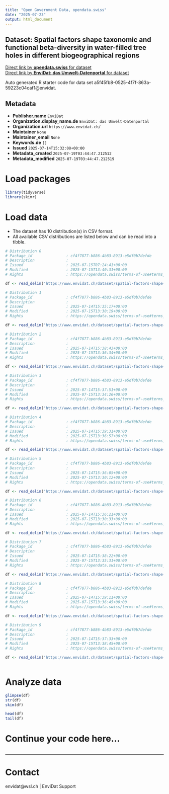 ```yaml
---
title: "Open Government Data, opendata.swiss"
date: "2025-07-23"
output: html_document
---
```


## Dataset: Spatial factors shape taxonomic and functional beta-diversity in water-filled tree holes in different biogeographical regions



[Direct link by **opendata.swiss** for dataset](https://opendata.swiss/de/dataset/spatial-factors-shape-taxonomic-and-functional-beta-diversity-in-water-filled-tree-holes-in-dif)<br>
[Direct link by **EnviDat: das Umwelt-Datenportal** for dataset](https://www.envidat.ch/#/metadata/spatial-factors-shape-taxonomic-and-functional-beta-diversity-in-water-filled-tr)

Auto generated R starter code for data set a5f45fb8-0525-4f7f-863a-59223c04caf1@envidat.

## Metadata

- **Publisher.name** `EnviDat`
- **Organization.display_name.de** `EnviDat: das Umwelt-Datenportal`
- **Organization.url** `https://www.envidat.ch/`
- **Maintainer** `None`
- **Maintainer_email** `None`
- **Keywords.de** `[]`
- **Issued** `2025-07-14T15:32:08+00:00`
- **Metadata_created** `2025-07-19T03:44:47.212512`
- **Metadata_modified** `2025-07-19T03:44:47.212519`


# Load packages

```r

library(tidyverse)
library(skimr)

```

# Load data

-   The dataset has 10 distribution(s) in CSV format.
-   All available CSV distributions are listed below and can be read into a tibble.

```r

# Distribution 0
# Package_id               : cf4f7877-b886-4b83-8913-e5df0b7defde
# Description              : 
# Issued                   : 2025-07-15T07:24:41+00:00
# Modified                 : 2025-07-15T13:40:31+00:00
# Rights                   : https://opendata.swiss/terms-of-use#terms_by

df <- read_delim('https://www.envidat.ch/dataset/spatial-factors-shape-taxonomic-and-functional-beta-diversity-in-water-filled-tr/resource/bdb73330-1779-4b29-94c7-f70e5de17e38')

# Distribution 1
# Package_id               : cf4f7877-b886-4b83-8913-e5df0b7defde
# Description              : 
# Issued                   : 2025-07-14T15:35:17+00:00
# Modified                 : 2025-07-15T13:30:19+00:00
# Rights                   : https://opendata.swiss/terms-of-use#terms_by

df <- read_delim('https://www.envidat.ch/dataset/spatial-factors-shape-taxonomic-and-functional-beta-diversity-in-water-filled-tr/resource/755e9996-1145-4f21-aa85-4c0eba9ef6eb')

# Distribution 2
# Package_id               : cf4f7877-b886-4b83-8913-e5df0b7defde
# Description              : 
# Issued                   : 2025-07-14T15:38:43+00:00
# Modified                 : 2025-07-15T13:36:34+00:00
# Rights                   : https://opendata.swiss/terms-of-use#terms_by

df <- read_delim('https://www.envidat.ch/dataset/spatial-factors-shape-taxonomic-and-functional-beta-diversity-in-water-filled-tr/resource/57b67217-a12b-485a-bf86-12616f91b3f6')

# Distribution 3
# Package_id               : cf4f7877-b886-4b83-8913-e5df0b7defde
# Description              : 
# Issued                   : 2025-07-14T15:37:51+00:00
# Modified                 : 2025-07-15T13:34:26+00:00
# Rights                   : https://opendata.swiss/terms-of-use#terms_by

df <- read_delim('https://www.envidat.ch/dataset/spatial-factors-shape-taxonomic-and-functional-beta-diversity-in-water-filled-tr/resource/a79ccb9f-6971-4e68-b362-b46f4035015d')

# Distribution 4
# Package_id               : cf4f7877-b886-4b83-8913-e5df0b7defde
# Description              : 
# Issued                   : 2025-07-14T15:39:31+00:00
# Modified                 : 2025-07-15T13:36:57+00:00
# Rights                   : https://opendata.swiss/terms-of-use#terms_by

df <- read_delim('https://www.envidat.ch/dataset/spatial-factors-shape-taxonomic-and-functional-beta-diversity-in-water-filled-tr/resource/d2244138-f91f-4b88-ab90-eb7280843ec2')

# Distribution 5
# Package_id               : cf4f7877-b886-4b83-8913-e5df0b7defde
# Description              : 
# Issued                   : 2025-07-14T15:36:05+00:00
# Modified                 : 2025-07-15T13:30:12+00:00
# Rights                   : https://opendata.swiss/terms-of-use#terms_by

df <- read_delim('https://www.envidat.ch/dataset/spatial-factors-shape-taxonomic-and-functional-beta-diversity-in-water-filled-tr/resource/2d463c45-05fd-4387-bfe5-a73c45443d37')

# Distribution 6
# Package_id               : cf4f7877-b886-4b83-8913-e5df0b7defde
# Description              : 
# Issued                   : 2025-07-14T15:36:21+00:00
# Modified                 : 2025-07-15T13:30:33+00:00
# Rights                   : https://opendata.swiss/terms-of-use#terms_by

df <- read_delim('https://www.envidat.ch/dataset/spatial-factors-shape-taxonomic-and-functional-beta-diversity-in-water-filled-tr/resource/efa02f16-fe36-4c37-b173-2e33cba86dce')

# Distribution 7
# Package_id               : cf4f7877-b886-4b83-8913-e5df0b7defde
# Description              : 
# Issued                   : 2025-07-14T15:38:22+00:00
# Modified                 : 2025-07-15T13:35:31+00:00
# Rights                   : https://opendata.swiss/terms-of-use#terms_by

df <- read_delim('https://www.envidat.ch/dataset/spatial-factors-shape-taxonomic-and-functional-beta-diversity-in-water-filled-tr/resource/9485a055-1b76-4033-8a83-beda64796e73')

# Distribution 8
# Package_id               : cf4f7877-b886-4b83-8913-e5df0b7defde
# Description              : 
# Issued                   : 2025-07-14T15:39:11+00:00
# Modified                 : 2025-07-15T13:36:45+00:00
# Rights                   : https://opendata.swiss/terms-of-use#terms_by

df <- read_delim('https://www.envidat.ch/dataset/spatial-factors-shape-taxonomic-and-functional-beta-diversity-in-water-filled-tr/resource/24cf0c59-c192-4a19-a7b1-36dc7e129e4b')

# Distribution 9
# Package_id               : cf4f7877-b886-4b83-8913-e5df0b7defde
# Description              : 
# Issued                   : 2025-07-14T15:37:33+00:00
# Modified                 : 2025-07-15T13:38:45+00:00
# Rights                   : https://opendata.swiss/terms-of-use#terms_by

df <- read_delim('https://www.envidat.ch/dataset/spatial-factors-shape-taxonomic-and-functional-beta-diversity-in-water-filled-tr/resource/8b56a8ad-9cda-4d6c-9d33-c688b5dcd9fe')



```

# Analyze data

```r

glimpse(df)
str(df)
skim(df)

head(df)
tail(df)

```

# Continue your code here...

```r

```

------------------------------------------------------------------------

# Contact

envidat@wsl.ch | EnviDat Support
